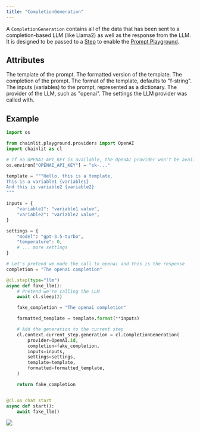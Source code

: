 ```yaml
---
title: "CompletionGeneration"
---
```


A `CompletionGeneration` contains all of the data that has been sent to a completion-based LLM (like Llama2) as well as the response from the LLM.
It is designed to be passed to a [Step](/concepts/step) to enable the [Prompt Playground](/advanced-features/prompt-playground).

## Attributes

<ParamField path="template" type="str" optional>
  The template of the prompt.
</ParamField>

<ParamField path="formatted" type="str" optional>
  The formatted version of the template.
</ParamField>

<ParamField path="completion" type="str" optional>
  The completion of the prompt.
</ParamField>

<ParamField path="template_format" type="str" optional>
  The format of the template, defaults to "f-string".
</ParamField>

<ParamField path="inputs" type="Dict[str, str]" optional>
  The inputs (variables) to the prompt, represented as a dictionary.
</ParamField>

<ParamField path="provider" type="str" optional>
  The provider of the LLM, such as "openai".
</ParamField>

<ParamField path="settings" type="Dict[str, Any]" optional>
  The settings the LLM provider was called with.
</ParamField>

## Example

```python
import os

from chainlit.playground.providers import OpenAI
import chainlit as cl

# If no OPENAI_API_KEY is available, the OpenAI provider won't be available in the prompt playground
os.environ["OPENAI_API_KEY"] = "sk-..."

template = """Hello, this is a template.
This is a variable1 {variable1}
And this is variable2 {variable2}
"""

inputs = {
    "variable1": "variable1 value",
    "variable2": "variable2 value",
}

settings = {
    "model": "gpt-3.5-turbo",
    "temperature": 0,
    # ... more settings
}

# Let's pretend we made the call to openai and this is the response
completion = "The openai completion"

@cl.step(type="llm")
async def fake_llm():
    # Pretend we're calling the LLM
    await cl.sleep(2)

    fake_completion = "The openai completion"

    formatted_template = template.format(**inputs)

    # Add the generation to the current step
    cl.context.current_step.generation = cl.CompletionGeneration(
        provider=OpenAI.id,
        completion=fake_completion,
        inputs=inputs,
        settings=settings,
        template=template,
        formatted=formatted_template,
    )

    return fake_completion


@cl.on_chat_start
async def start():
    await fake_llm()
```

<Frame caption="A completion generation displayed in the Prompt Playground">
  <img src="/images/non-chat-mode-pp.png" />
</Frame>
